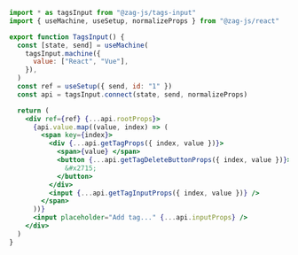 ```jsx
import * as tagsInput from "@zag-js/tags-input"
import { useMachine, useSetup, normalizeProps } from "@zag-js/react"

export function TagsInput() {
  const [state, send] = useMachine(
    tagsInput.machine({
      value: ["React", "Vue"],
    }),
  )
  const ref = useSetup({ send, id: "1" })
  const api = tagsInput.connect(state, send, normalizeProps)

  return (
    <div ref={ref} {...api.rootProps}>
      {api.value.map((value, index) => (
        <span key={index}>
          <div {...api.getTagProps({ index, value })}>
            <span>{value} </span>
            <button {...api.getTagDeleteButtonProps({ index, value })}>
              &#x2715;
            </button>
          </div>
          <input {...api.getTagInputProps({ index, value })} />
        </span>
      ))}
      <input placeholder="Add tag..." {...api.inputProps} />
    </div>
  )
}
```
